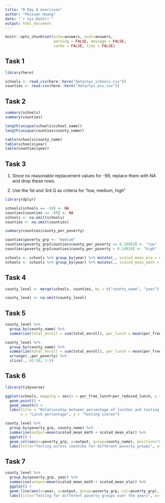 ```yaml
---
title: "R Day 8 exercises"
author: "Peixuan Huang"
date: "`r Sys.Date()`"
output: html_document
---
```


```r
knitr::opts_chunk$set(echo=answers, eval=answers,
                      warning = FALSE, message = FALSE,
                      cache = FALSE, tidy = FALSE)
```



## Task 1

```r
library(here)

schools <- read.csv(here::here("data/nys_schools.csv"))
counties <- read.csv(here::here("data/nys_acs.csv"))
```


## Task 2

```r
summary(schools)
summary(counties)

length(unique(schools$school_name))
length(unique(counties$county_name))

table(schools$county_name)
table(schools$year)
table(counties$year)

```


## Task 3

1. Since no reasonable replacement values for -99, replace them with NA and drop these rows.

2. Use the 1st and 3rd Q as criteria for "low, medium, high"

```r
library(dplyr)

schools[schools == -99] <- NA
counties[counties == -99] <- NA
schools <- na.omit(schools)
counties <- na.omit(counties)

summary(counties$county_per_poverty)

counties$poverty_grp <- "medium"
counties$poverty_grp[counties$county_per_poverty <= 0.10903] <- "low"
counties$poverty_grp[counties$county_per_poverty > 0.14929] <- "high"

schools <- schools %>% group_by(year) %>% mutate(., scaled_mean_ela = scale(mean_ela_score))
schools <- schools %>% group_by(year) %>% mutate(., scaled_mean_math = scale(mean_math_score))

```


## Task 4

```r
county_level <- merge(schools, counties, by = c("county_name", "year"), all.x = T, all.y = T)

county_level <- na.omit(county_level)
```


## Task 5

```r
county_level %>% 
  group_by(county_name) %>% 
  summarize(total_enroll = sum(total_enroll), per_lunch = mean(per_free_lunch+per_reduced_lunch), per_poverty = mean(county_per_poverty))

county_level %>%
  group_by(county_name) %>%
  summarize(total_enroll = sum(total_enroll), per_lunch = mean(per_free_lunch+per_reduced_lunch), per_poverty = mean(county_per_poverty)) %>%
  arrange(.,per_poverty) %>%
  slice(., 62:58, 1:5)
```
## Task 6

```r
library(tidyverse)

ggplot(schools, mapping = aes(x = per_free_lunch+per_reduced_lunch, y = scaled_mean_math+scaled_mean_ela)) +
  geom_point() +
  geom_smooth() +
  labs(title = "Relationship between percentage of lunches and testing scores", 
       x = "Lunch percentage", y = "Testing scores")

county_level %>% 
  group_by(poverty_grp, county_name) %>% 
  summarise(output=mean(scaled_mean_math + scaled_mean_ela)) %>% 
  ggplot() + 
  geom_col(aes(x=poverty_grp, y=output, group=county_name), position="dodge") + 
  labs(title="Testing across counties for different poverty groups", x="Poverty groups", y="Testing performance")
```

## Task 7

```r
county_level %>% 
  group_by(poverty_grp, year) %>% 
  summarise(output=mean(scaled_mean_math + scaled_mean_ela)) %>% 
  ggplot() + 
  geom_line(aes(x=year, y=output, group=poverty_grp, col=poverty_grp), size = 1) + 
  labs(title="Testing for different poverty groups over the years", x="Year", y="Testing performance")


```